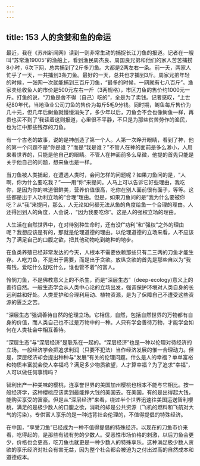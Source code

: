 ```yaml
---
---
---
```

title: 153 人的贪婪和鱼的命运
---




最近，我在《苏州新闻网》读到一则非常生动的捕捉长江刀鱼的报道。记者在一艘叫“苏常渔19005”的渔船上，看到渔民周杰良、周国良兄弟和他们的家人苦苦捕捞8小时，6次下网，总共捕到了2斤多刀鱼。大都是2两左右一条。前一夭，两家人忙乎了一天，一共捕到3条刀鱼。最好的一天，总共也才捕到3斤。周家兄弟年轻的时候，一张网一次就能捕到三百斤刀鱼，“最多的时候，一网就有七八百斤”。渔家卖给收鱼人的市价是500元左右一斤（3两规格），市区刀鱼的售价约1000元一斤。打鱼的说，“刀鱼是舍不得（自己）吃的”，全是为了卖钱。记者感叹，“上世纪80年代，当地渔业公司刀鱼的售价为每斤5毛9分钱。同时期，鲥鱼每斤售价为几十元，但几年后鲥鱼就慢慢消失了，多少年以后，刀鱼会不会也像鲥鱼一样，再贵也买不到了'我读着这则报道，心里很不平静，不只是为那些贫苦劳作的渔民，也为江中那些残存的刀鱼。

有一个古老的故事，说的是神创造了第一个人。人第一次睁开眼睛，看到了神，他的第一个问题不是“你是谁？”而是“我是谁？”不管人在神的面前是多么渺小，人用来看世界的，只能是他自己的眼睛。不管人在神面前多么卑微，他提的首先只能是关于他自己的问题，想来鱼也是一样。

当刀鱼被人类捕起，在遭遇人类时，会问怎样的问题呢？如果刀鱼问的是，“人啊，你为什么要吃我？”——用“你”来提问。人马上可以告诉它好些理由，我吃你，是因为你的味道很鲜美，营养价值很高，吃你在别人面前很有面子，等等。这些都是出于人功利立场的“合理”理由。但是，如果刀鱼问的是“我为什么要被你吃？从“我”来提问，那么，人无论如何都无法从鱼的角度给鱼一个合理的理由。人还得回到人的角度，人会说.，“因为我要吃你”。这是人的强权立场的理由。

人生活在自然世界中，在对待别种生命时，还有没f“功利”和“强权”之外的理由呢？我想应该是有的，那就是伦理道德的理由。以伦理道德的立场来看，人不应该为了满足自己的口腹之欲，把其他动物吃到绝种的地步。

在鱼类养殖已经非常发达的今天，人根本不需要依赖那些只有二三两的刀鱼才能生存。人吃刀鱼，不是出于需要，而是出于贪欲。放纵贪欲的首先是那些自以为“我有钱，爱吃什么就吃什么，谁也管不着”的富人。

怜悯刀鱼，不是佛教意义上的不杀生，而是“深层生态”（deep-ecology)意义上的善待自然。一般生态学会从人类中心论的立场出发，强调保护环境对人类自身的长远利益和好处。人类爱护和合理利用动、植物资源，是为了保障自己不遭受这些资源的匮乏之苦。

“深层生态”强调善待自然的伦理立场。它相信，自然，包括自然世界的万物都有自身的价值，而人类自己也不过是万物中的一种。人只有学会善待万物，才能学会如何在人类社会中相互善待。

“深层生态”与“深层经济”是联系在一起的。“深层经济”也是一种以伦理对待经济的立场。一般经济学会把追求利润（只要不犯法）当作经济发展的惟一合理动力。但是，深层经济却会提出种种与“发展”有关的伦理问题。什么是人的幸福？单单富裕和物质丰富就会使人幸福吗？满足多少物质欲望，人才算幸福？为了追求“幸福”，人可以做任何事情吗？

智利出产一种美味的樱桃，连享誉世界的美国加州樱桃也根本不能与它相比。按一般经济学，这种櫻桃应该卖到最能挣大钱的美国去。在美国，有的是出得起大钱，能购买享受的富豪。但是从“深层经济”来看，绕过半个世界迅速往美国运送智利櫻桃，满足的是极少数人的口腹之欲，消耗的却是公共资源（飞机的燃料和飞航对大气的污染）。专供富人享乐的是一种违背社会伦理的，不值得提倡的特殊经济。

在中国，“享受刀鱼”已经成为一种不值得提倡的特殊经济。以现在的刀鱼市价来看，吃得起的，是那些有钱有势的少数人。受恶性市场价格的刺激，以后刀鱼会更少，价格也会更高，吃刀鱼也就更是一种少数人的特殊享乐。这种满足极少数人贪欲的享乐经济对社会有害无益，因为整个社会都会被迫为之付出过高的自然成本和道德成本。
